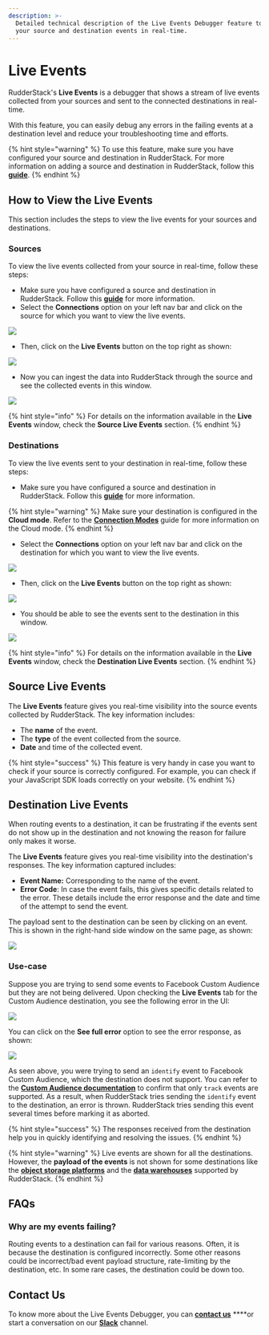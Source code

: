 ```yaml
---
description: >-
  Detailed technical description of the Live Events Debugger feature to debug
  your source and destination events in real-time.
---
```


# Live Events

RudderStack's **Live Events** is a debugger that shows a stream of live events collected from your sources and sent to the connected destinations in real-time. 

With this feature, you can easily debug any errors in the failing events at a destination level and reduce your troubleshooting time and efforts.

{% hint style="warning" %}
To use this feature, make sure you have configured your source and destination in RudderStack. For more information on adding a source and destination in RudderStack, follow this [**guide**](../connections/adding-source-and-destination-rudderstack.md).
{% endhint %}

## **How to View the Live Events** <a id="how-to-view-the-live-events"></a>

This section includes the steps to view the live events for your sources and destinations.‌

### Sources <a id="sources"></a>

To view the live events collected from your source in real-time, follow these steps:‌

* Make sure you have configured a source and destination in RudderStack. Follow this [**guide**](https://app.gitbook.com/@rudderlabs/s/rudderlabs-1/~/diff/drafts/-MdGKMQEdba4ZbKvF7Mf/connections/adding-source-and-destination-rudderstack) for more information.
* Select the **Connections** option on your left nav bar and click on the source for which you want to view the live events.

![](../.gitbook/assets/image%20%28119%29.png)

* Then, click on the **Live Events** button on the top right as shown:

![](../.gitbook/assets/image%20%28123%29.png)

* Now you can ingest the data into RudderStack through the source and see the collected events in this window.

![](../.gitbook/assets/image%20%28115%29.png)

{% hint style="info" %}
For details on the information available in the **Live Events** window, check the **Source Live Events** section.
{% endhint %}

### Destinations

To view the live events sent to your destination in real-time, follow these steps:

* Make sure you have configured a source and destination in RudderStack. Follow this [**guide**](../connections/adding-source-and-destination-rudderstack.md) for more information.

{% hint style="warning" %}
Make sure your destination is configured in the **Cloud mode**. Refer to the [**Connection Modes**](../connections/rudderstack-connection-modes.md) guide for more information on the Cloud mode.
{% endhint %}

* Select the **Connections** option on your left nav bar and click on the destination for which you want to view the live events.

![](../.gitbook/assets/image%20%28117%29.png)

* Then, click on the **Live Events** button on the top right as shown:

![](../.gitbook/assets/image%20%28124%29%20%281%29.png)

* You should be able to see the events sent to the destination in this window.

![](../.gitbook/assets/image%20%28125%29.png)

{% hint style="info" %}
For details on the information available in the **Live Events** window, check the **Destination Live Events** section.
{% endhint %}

## **Source Live Events**

The **Live Events** feature gives you real-time visibility into the source events collected by RudderStack. The key information includes:

* The **name** of the event.
* The **type** of the event collected from the source.
* **Date** and time of the collected event.

{% hint style="success" %}
This feature is very handy in case you want to check if your source is correctly configured. For example, you can check if your JavaScript SDK loads correctly on your website.
{% endhint %}

## **Destination Live Events**

When routing events to a destination, it can be frustrating if the events sent do not show up in the destination and not knowing the reason for failure only makes it worse.

The **Live Events** feature gives you real-time visibility into the destination's responses. The key information captured includes:

* **Event Name:** Corresponding to the name of the event. 
* **Error Code**: In case the event fails, this gives specific details related to the error. These details include the error response and the date and time of the attempt to send the event.

The payload sent to the destination can be seen by clicking on an event. This is shown in the right-hand side window on the same page, as shown:

![](../.gitbook/assets/screen-shot-2021-06-30-at-10.03.52-pm.png)

### Use-case

Suppose you are trying to send some events to Facebook Custom Audience but they are not being delivered. Upon checking the **Live Events** tab for the Custom Audience destination, you see the following error in the UI:

![](../.gitbook/assets/image%20%28116%29.png)

You can click on the **See full error** option to see the error response, as shown:

![](../.gitbook/assets/screen-shot-2021-07-08-at-4.21.13-pm.png)

As seen above, you were trying to send an `identify` event to Facebook Custom Audience, which the destination does not support. You can refer to the [**Custom Audience documentation**](../destinations/advertising/fb_custom_audience.md) to confirm that only `track` events are supported. As a result, when RudderStack tries sending the `identify` event to the destination, an error is thrown. RudderStack tries sending this event several times before marking it as aborted.

{% hint style="success" %}
The responses received from the destination help you in quickly identifying and resolving the issues.
{% endhint %}

{% hint style="warning" %}
Live events are shown for all the destinations. However, the **payload of the events** is not shown for some destinations like the [**object storage platforms**](../destinations/storage-platforms/) and the [**data warehouses**](../data-warehouse-integrations/) supported by RudderStack.
{% endhint %}

## **FAQs**

### **Why are my events failing?**

Routing events to a destination can fail for various reasons. Often, it is because the destination is configured incorrectly. Some other reasons could be incorrect/bad event payload structure, rate-limiting by the destination, etc. In some rare cases, the destination could be down too.

## **Contact Us**

To know more about the Live Events Debugger, you can [**contact us**](mailto:%20docs@rudderstack.com) ****or start a conversation on our [**Slack**](https://resources.rudderstack.com/join-rudderstack-slack) channel.

